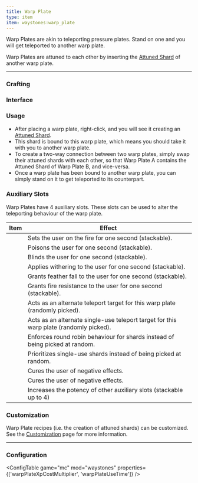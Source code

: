 ```yaml
---
title: Warp Plate
type: item
item: waystones:warp_plate
---
```


Warp Plates are akin to teleporting pressure plates. Stand on one and you will get teleported to another warp plate. 

Warp Plates are attuned to each other by inserting the [Attuned Shard](attuned_shard) of another warp plate.

---

### Crafting

<CraftingRecipe recipe="waystones:warp_plate"/>

### Interface

<InterfaceScreen name="Warp Plate Screen" screen={warpPlateImage.src}>
<InterfaceArea x={156} y={86} width={40} height={40} name="Shard Slot" color="aqua"/>
<InterfaceArea x={248} y={6} width={98} height={24} name="Identifying Runes" color="yellow"/>
<InterfaceArea x={12} y={204} width={328} height={112} name="Player Inventory" color="purple"/>
<InterfaceArea x={12} y={320} width={328} height={40} name="Player Hotbar" color="purple"/>
<InterfaceArea x={100} y={86} width={40} height={40} name="Auxiliary Slots" color="orange"/>
<InterfaceArea x={212} y={86} width={40} height={40} name="Auxiliary Slots" color="orange"/>
<InterfaceArea x={156} y={30} width={40} height={40} name="Auxiliary Slots" color="orange"/>
<InterfaceArea x={156} y={142} width={40} height={40} name="Auxiliary Slots" color="orange"/>
</InterfaceScreen>

### Usage

- After placing a warp plate, right-click, and you will see it creating an [Attuned Shard](attuned_shard).
- This shard is bound to this warp plate, which means you should take it with you to another warp plate.
- To create a two-way connection between two warp plates, simply swap their attuned shards with each other, so that Warp Plate A contains the
Attuned Shard of Warp Plate B, and vice-versa.
- Once a warp plate has been bound to another warp plate, you can simply stand on it to get teleported to its counterpart.

### Auxiliary Slots

Warp Plates have 4 auxiliary slots. These slots can be used to alter the teleporting behaviour of the warp plate.

|Item|Effect|
|---|---|
|<MinecraftItem item="minecraft:blaze_powder" />|Sets the user on the fire for one second (stackable).|
|<MinecraftItem item="minecraft:poisonous_potato" />|Poisons the user for one second (stackable).|
|<MinecraftItem item="minecraft:ink_sac" />|Blinds the user for one second (stackable).|
|<MinecraftItem item="minecraft:wither_rose" />|Applies withering to the user for one second (stackable).|
|<MinecraftItem item="minecraft:feather" />|Grants feather fall to the user for one second (stackable).|
|<MinecraftItem item="minecraft:magma_cream" />|Grants fire resistance to the user for one second (stackable).|
|<MinecraftItem item="waystones:attuned_shard" />|Acts as an alternate teleport target for this warp plate (randomly picked).|
|<MinecraftItem item="waystones:crumbling_attuned_shard" />|Acts as an alternate single-use teleport target for this warp plate (randomly picked).|
|<MinecraftItem item="minecraft:nether_quartz" />|Enforces round robin behaviour for shards instead of being picked at random.|
|<MinecraftItem item="minecraft:spider_eye" />|Prioritizes single-use shards instead of being picked at random.|
|<MinecraftItem item="minecraft:milk_bucket" />|Cures the user of negative effects.|
|<MinecraftItem item="minecraft:honey_block" />|Cures the user of negative effects.|
|<MinecraftItem item="minecraft:diamond" />|Increases the potency of other auxiliary slots (stackable up to 4)|

### Customization

Warp Plate recipes (i.e. the creation of attuned shards) can be customized. See the [Customization](customization#changing-the-attuned-shard-recipe) page for more information.

---

### Configuration

<ConfigTable game="mc" mod="waystones" properties={['warpPlateXpCostMultiplier', 'warpPlateUseTime']} />